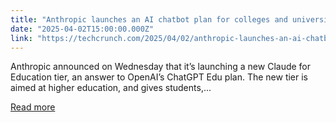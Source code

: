```yaml
---
title: "Anthropic launches an AI chatbot plan for colleges and universities"
date: "2025-04-02T15:00:00.000Z"
link: "https://techcrunch.com/2025/04/02/anthropic-launches-an-ai-chatbot-tier-for-colleges-and-universities/"
---
```


Anthropic announced on Wednesday that it&#8217;s launching a new Claude for Education tier, an answer to OpenAI&#8217;s ChatGPT Edu plan. The new tier is aimed at higher education, and gives students,...

[Read more](https://techcrunch.com/2025/04/02/anthropic-launches-an-ai-chatbot-tier-for-colleges-and-universities/)
